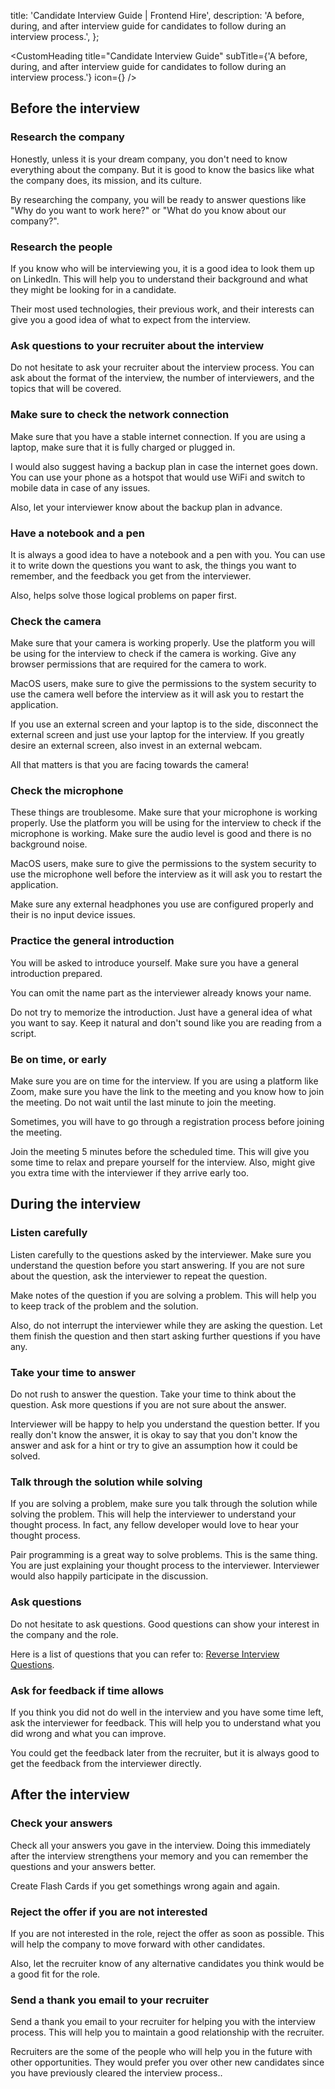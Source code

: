
  title: 'Candidate Interview Guide | Frontend Hire',
  description: 'A before, during, and after interview guide for candidates to follow during an interview process.',
};

<CustomHeading 
  title="Candidate Interview Guide"
  subTitle={'A before, during, and after interview guide for candidates to follow during an interview process.'}
  icon={<UserCheckIcon size={60}/>}
/>

<AuthorCard
  name="Hruthik Reddy"
  headline="Building Frontend Hire"
  linkedIn="https://www.linkedin.com/in/yarala-hruthik-reddy/"
  twitter="https://twitter.com/thisisyhr"
  website="https://www.iamyhr.com/"
  github="https://github.com/yaralahruthik"
  image={authorImg}
  lastUpdated="14th Feb 2024"
 />

## Before the interview

### Research the company

Honestly, unless it is your dream company, you don't need to know everything about the company. But it is good to know the basics like what the company does, its mission, and its culture. 

By researching the company, you will be ready to answer questions like <SpecialText>"Why do you want to work here?"</SpecialText> or <SpecialText>"What do you know about our company?"</SpecialText>.

### Research the people

If you know who will be interviewing you, it is a good idea to look them up on LinkedIn. This will help you to understand their background and what they might be looking for in a candidate.

Their <SpecialText>most used technologies, their previous work, and their interests</SpecialText> can give you a good idea of what to expect from the interview.

### Ask questions to your recruiter about the interview

Do not hesitate to ask your recruiter about the interview process. You can ask about the format of the interview, the number of interviewers, and the topics that will be covered.

### Make sure to check the network connection

Make sure that you have a stable internet connection. If you are using a laptop, make sure that it is fully charged or plugged in. 

I would also suggest having a backup plan in case the internet goes down. You can use <SpecialText>your phone as a hotspot that would use WiFi and switch to mobile data in case of any issues</SpecialText>.

Also, let your interviewer know about the backup plan in advance.

### Have a notebook and a pen

It is always a good idea to have a notebook and a pen with you. You can use it to write down the questions you want to ask, the things you want to remember, and the feedback you get from the interviewer.

Also, helps solve those <SpecialText>logical problems on paper first</SpecialText>.

### Check the camera

Make sure that your camera is working properly. Use the platform you will be using for the interview to check if the camera is working. Give any browser permissions that are required for the camera to work. 

MacOS users, make sure to give the permissions to the system security to use the camera well before the interview as it will ask you to restart the application.

If you use an external screen and your laptop is to the side, disconnect the external screen and just use your laptop for the interview. If you greatly desire an external screen, also invest in an external webcam.

<SpecialText>All that matters is that you are facing towards the camera!</SpecialText>

### Check the microphone

These things are troublesome. Make sure that your microphone is working properly. Use the platform you will be using for the interview to check if the microphone is working. Make sure the audio level is good and there is no background noise. 

MacOS users, make sure to give the permissions to the system security to use the microphone well before the interview as it will ask you to restart the application.

Make sure any external headphones you use are configured properly and their is no input device issues.

### Practice the general introduction

You will be asked to introduce yourself. Make sure you have a general introduction prepared. 

You can omit the name part as the interviewer already knows your name.

Do not try to memorize the introduction. Just have a general idea of what you want to say. <SpecialText>Keep it natural</SpecialText> and don't sound like you are reading from a script.

### Be on time, or early

Make sure you are on time for the interview. If you are using a platform like Zoom, make sure you have the link to the meeting and you know how to join the meeting. Do not wait until the last minute to join the meeting. 

Sometimes, you will have to go through a registration process before joining the meeting.

<SpecialText>Join the meeting 5 minutes before the scheduled time.</SpecialText> This will give you some time to relax and prepare yourself for the interview. Also, might give you extra time with the interviewer if they arrive early too.

## During the interview

### Listen carefully

Listen carefully to the questions asked by the interviewer. Make sure you understand the question before you start answering. If you are not sure about the question, ask the interviewer to repeat the question.

<SpecialText>Make notes</SpecialText> of the question if you are solving a problem. This will help you to keep track of the problem and the solution.

Also, do not interrupt the interviewer while they are asking the question. Let them finish the question and then start asking further questions if you have any.

### Take your time to answer

Do not rush to answer the question. Take your time to think about the question. Ask more questions if you are not sure about the answer. 

Interviewer will be happy to help you understand the question better. If you really don't know the answer, it is okay to say that you don't know the answer and ask for a hint or try to give an assumption how it could be solved.

### Talk through the solution while solving

If you are solving a problem, make sure you talk through the solution while solving the problem. This will help the interviewer to understand your thought process. In fact, any fellow developer would love to hear your thought process.

<SpecialText>Pair programming is a great way to solve problems.</SpecialText> This is the same thing. You are just explaining your thought process to the interviewer. Interviewer would also happily participate in the discussion.

### Ask questions

Do not hesitate to ask questions. Good questions can show your interest in the company and the role.

Here is a list of questions that you can refer to: [Reverse Interview Questions](https://github.com/viraptor/reverse-interview).


### Ask for feedback if time allows

If you think you did not do well in the interview and you have some time left, ask the interviewer for feedback. This will help you to understand what you did wrong and what you can improve.

You could get the feedback later from the recruiter, but it is <SpecialText>always good to get the feedback from the interviewer directly.</SpecialText>

## After the interview

### Check your answers

Check all your answers you gave in the interview. Doing this immediately after the interview strengthens your memory and you can remember the questions and your answers better.

<SpecialText>Create Flash Cards if you get somethings wrong again and again.</SpecialText>

### Reject the offer if you are not interested

If you are not interested in the role, reject the offer as soon as possible. This will help the company to move forward with other candidates.

Also, <SpecialText>let the recruiter know of any alternative candidates you think would be a good fit for the role.</SpecialText>

### Send a thank you email to your recruiter

Send a thank you email to your recruiter for helping you with the interview process. This will help you to maintain a good relationship with the recruiter. 

<SpecialText>Recruiters are the some of the people who will help you in the future with other opportunities.</SpecialText> They would prefer you over other new candidates since you have previously cleared the interview process..